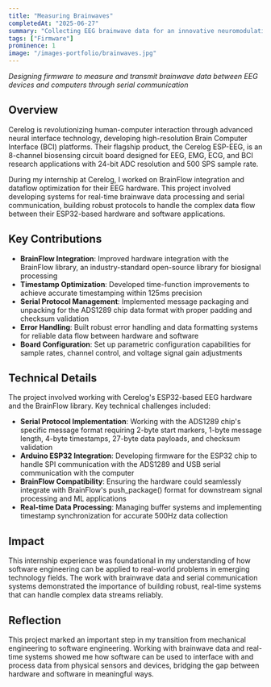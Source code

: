 ```yaml
---
title: "Measuring Brainwaves"
completedAt: "2025-06-27"
summary: "Collecting EEG brainwave data for an innovative neuromodulation device"
tags: ["Firmware"]
prominence: 1
image: "/images-portfolio/brainwaves.jpg"
---
```


_Designing firmware to measure and transmit brainwave data between EEG devices and computers through serial communication_

## Overview

Cerelog is revolutionizing human-computer interaction through advanced neural interface technology, developing high-resolution Brain Computer Interface (BCI) platforms. Their flagship product, the Cerelog ESP-EEG, is an 8-channel biosensing circuit board designed for EEG, EMG, ECG, and BCI research applications with 24-bit ADC resolution and 500 SPS sample rate.

During my internship at Cerelog, I worked on BrainFlow integration and dataflow optimization for their EEG hardware. This project involved developing systems for real-time brainwave data processing and serial communication, building robust protocols to handle the complex data flow between their ESP32-based hardware and software applications.

## Key Contributions

- **BrainFlow Integration**: Improved hardware integration with the BrainFlow library, an industry-standard open-source library for biosignal processing
- **Timestamp Optimization**: Developed time-function improvements to achieve accurate timestamping within 125ms precision
- **Serial Protocol Management**: Implemented message packaging and unpacking for the ADS1289 chip data format with proper padding and checksum validation
- **Error Handling**: Built robust error handling and data formatting systems for reliable data flow between hardware and software
- **Board Configuration**: Set up parametric configuration capabilities for sample rates, channel control, and voltage signal gain adjustments

## Technical Details

The project involved working with Cerelog's ESP32-based EEG hardware and the BrainFlow library. Key technical challenges included:

- **Serial Protocol Implementation**: Working with the ADS1289 chip's specific message format requiring 2-byte start markers, 1-byte message length, 4-byte timestamps, 27-byte data payloads, and checksum validation
- **Arduino ESP32 Integration**: Developing firmware for the ESP32 chip to handle SPI communication with the ADS1289 and USB serial communication with the computer
- **BrainFlow Compatibility**: Ensuring the hardware could seamlessly integrate with BrainFlow's push_package() format for downstream signal processing and ML applications
- **Real-time Data Processing**: Managing buffer systems and implementing timestamp synchronization for accurate 500Hz data collection

## Impact

This internship experience was foundational in my understanding of how software engineering can be applied to real-world problems in emerging technology fields. The work with brainwave data and serial communication systems demonstrated the importance of building robust, real-time systems that can handle complex data streams reliably.

## Reflection

This project marked an important step in my transition from mechanical engineering to software engineering. Working with brainwave data and real-time systems showed me how software can be used to interface with and process data from physical sensors and devices, bridging the gap between hardware and software in meaningful ways.
